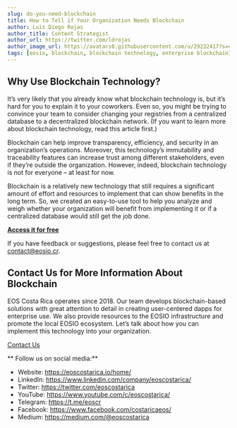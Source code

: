 ```yaml
---
slug: do-you-need-blockchain
title: How to Tell if Your Organization Needs Blockchain
author: Luis Diego Rojas
author_title: Content Strategist
author_url: https://twitter.com/ldrojas
author_image_url: https://avatars0.githubusercontent.com/u/29232417?s=400&u=032f18555bd97e3d90f3ddfb5b2dc72dfcf0d11b&v=4
tags: [eosio, blockchain, blockchain technology, enterprise blockchain]
---
```



## Why Use Blockchain Technology?

It’s very likely that you already know what blockchain technology is, but it’s hard for you to explain it to your coworkers. Even so, you might be trying to convince your team to consider changing your registries from a centralized database to a decentralized blockchain network. (If you want to learn more about blockchain technology, read this article first.)

Blockchain can help improve transparency, efficiency, and security in an organization’s operations. Moreover, this technology’s immutability and traceability features can increase trust among different stakeholders, even if they’re outside the organization. However, indeed, blockchain technology is not for everyone – at least for now. 

Blockchain is a relatively new technology that still requires a significant amount of effort and resources to implement that can show benefits in the long term. So, we created an easy-to-use tool to help you analyze and weigh whether your organization will benefit from implementing it or if a centralized database would still get the job done. 

<b>
    <a
        target="_blank"
        href={useBaseUrl("/do-you-need-blockchain")}>
        Access it for free
    </a>
</b>


<!--truncate-->

If you have feedback or suggestions, please feel free to contact us at <contact@eosio.cr>. 

## Contact Us for More Information About Blockchain

EOS Costa Rica operates since 2018. Our team develops blockchain-based solutions with great attention to detail in creating user-centered dapps for enterprise use. We also provide resources to the EOSIO infrastructure and promote the local EOSIO ecosystem. Let’s talk about how you can implement this technology into your organization. 

[Contact Us](https://eoscostarica.io/contact-us)

** Follow us on social media:**

*   Website: <https://eoscostarica.io/home/>
*   LinkedIn: <https://www.linkedin.com/company/eoscostarica/>
*   Twitter: <https://twitter.com/eoscostarica>
*   YouTube: <https://www.youtube.com/c/eoscostarica/>
*   Telegram: <https://t.me/eoscr>
*   Facebook: <https://www.facebook.com/costaricaeos/>
*   Medium: <https://medium.com/@eoscostarica>
